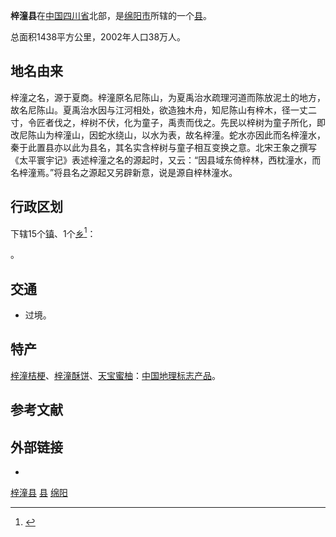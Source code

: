 {{Infobox China County
| county = 梓潼县
| Belong = [[四川省|四川省]][[绵阳市|绵阳市]]
| Photo = Zitong-sichuan-china.jpg
| Photoname = 梓潼县景色
| map = Location of Zitong within Sichuan (China).png
}}
'''梓潼县'''在[[中国|中国]][[四川省|四川省]]北部，是[[绵阳市|绵阳市]]所辖的一个[[县|县]]。

总面积1438平方公里，2002年人口38万人。

==地名由来==
梓潼之名，源于夏商。梓潼原名尼陈山，为夏禹治水疏理河道而陈放泥土的地方，故名尼陈山。夏禹治水因与江河相处，欲造独木舟，知尼陈山有梓木，径一丈二寸，令匠者伐之，梓树不伏，化为童子，禹责而伐之。先民以梓树为童子所化，即改尼陈山为梓潼山，因蛇水绕山，以水为表，故名梓潼。蛇水亦因此而名梓潼水，秦于此置县亦以此为县名，其名实含梓树与童子相互变换之意。北宋王象之撰写《太平寰宇记》表述梓潼之名的源起时，又云：“因县域东倚梓林，西枕潼水，而名梓潼焉。”将县名之源起又另辟新意，说是源自梓林潼水。


== 行政区划 ==
{{PAGENAMEBASE}}下辖15个[[行政建制镇|镇]]、1个[[乡_(中华人民共和国)|乡]]<ref>{{PRC admin/ref sgc|51/07/25}}</ref>：

{{PRC admin/children|51/07/25}}。

== 交通 ==
* {{中国国道名|347}}过境。

==特产==
[[梓潼桔梗|梓潼桔梗]]、[[梓潼酥饼|梓潼酥饼]]、[[天宝蜜柚|天宝蜜柚]]：[[中国地理标志产品|中国地理标志产品]]。

== 参考文献 ==
{{reflist}}

== 外部链接 ==
* {{Official website|http://www.zitong.gov.cn/|name=梓潼县人民政府}}

{{梓潼县行政区划}}
{{绵阳市行政区划}}
{{四川行政区划}}

[[Category:梓潼县|]]
[[Category:绵阳区县市|县]]
[[Category:四川省县份|绵阳]]